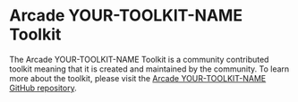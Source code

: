 # Arcade YOUR-TOOLKIT-NAME Toolkit

The Arcade YOUR-TOOLKIT-NAME Toolkit is a community contributed toolkit meaning that it is created and maintained by the community. To learn more about the toolkit, please visit the [Arcade YOUR-TOOLKIT-NAME GitHub repository](https://github.com/YOUR-GITHUB-USERNAME/YOUR-TOOLKIT-REPO-NAME).
